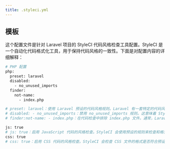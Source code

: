 ```yaml
---
title: .styleci.yml
---
```


## 模板

这个配置文件是针对 Laravel 项目的 StyleCI 代码风格检查工具配置。StyleCI 是一个自动化代码格式化工具，用于保持代码风格的一致性。下面是对配置内容的详细解释：

```bash
# PHP 配置
php:
  preset: laravel
  disabled:
    - no_unused_imports
  finder:
    not-name:
      - index.php

# preset: laravel：使用 Laravel 预设的代码风格规则。Laravel 有一套特定的代码风格标准，这个预设会自动应用这些标准。
# disabled: - no_unused_imports：禁用 no_unused_imports 规则。这意味着 StyleCI 不会检查和移除未使用的 PHP 导入语句。在开发过程中，有时会暂时保留未使用的导入，因此禁用这个规则可以避免不必要的警告。
# finder:not-name: - index.php：在代码检查中排除 index.php 文件。通常，Laravel 项目的 public/index.php 是框架的入口文件，一般不需要进行风格检查。

js: true
# js: true：启用 JavaScript 代码的风格检查。StyleCI 会使用预设的规则来检查和格式化 JavaScript 代码。
css: true
# css: true：启用 CSS 代码的风格检查。StyleCI 会检查 CSS 文件的格式是否符合预设的风格规则。
```
